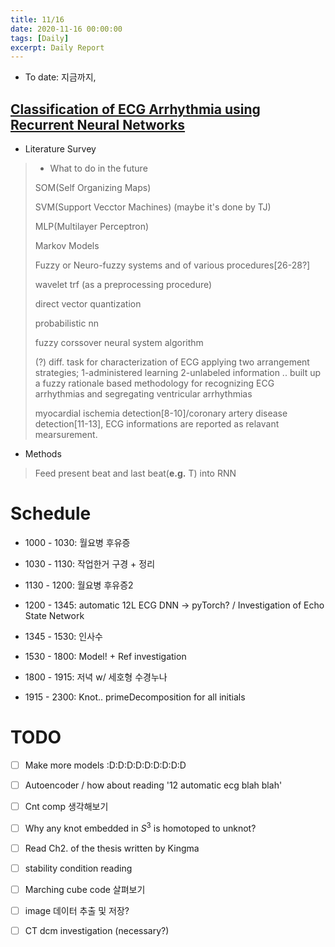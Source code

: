 ```yaml
---
title: 11/16
date: 2020-11-16 00:00:00
tags: [Daily]
excerpt: Daily Report
---
```


* To date: 지금까지,

## [Classification of ECG Arrhythmia using Recurrent Neural Networks](https://www.sciencedirect.com/science/article/pii/S1877050918307774) 

* Literature Survey
>
> * What to do in the future
>
> SOM(Self Organizing Maps)
>
> SVM(Support Vecctor Machines) (maybe it's done by TJ)
>
> MLP(Multilayer Perceptron)
>
> Markov Models
>
> Fuzzy or Neuro-fuzzy systems and of various procedures[26-28?]
>
> wavelet trf (as a preprocessing procedure)
>
> direct vector quantization
>
> probabilistic nn
>
> fuzzy corssover neural system algorithm
>
> (?) diff. task  for characterization of ECG applying two arrangement strategies; 1-administered learning 2-unlabeled information .. built up a fuzzy rationale based methodology for recognizing ECG arrhythmias and segregating ventricular arrhythmias 
>
> myocardial ischemia detection[8-10]/coronary artery disease detection[11-13], ECG informations are reported as relavant mearsurement.

* Methods
>
> Feed present beat and last beat(__e.g.__ T) into RNN

# Schedule

* 1000 - 1030: 월요병 후유증

* 1030 - 1130: 작업한거 구경 + 정리

* 1130 - 1200: 월요병 후유증2

* 1200 - 1345: automatic 12L ECG DNN -> pyTorch? / Investigation of Echo State Network

* 1345 - 1530: 인사수

* 1530 - 1800: Model! + Ref investigation

* 1800 - 1915: 저녁 w/ 세호형 수경누나

* 1915 - 2300: Knot.. primeDecomposition for all initials

# TODO

- [ ] Make more models :D:D:D:D:D:D:D:D:D

- [ ] Autoencoder / how about reading '12 automatic ecg blah blah'

- [ ] Cnt comp 생각해보기

- [ ] Why any knot embedded in $S^3$ is homotoped to unknot?

- [ ] Read Ch2. of the thesis written by Kingma

- [ ] stability condition reading

- [ ] Marching cube code 살펴보기

- [ ] image 데이터 추출 및 저장?

- [ ] CT dcm investigation (necessary?)



